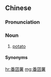 ==Chinese==
{{zh-forms|type=21}}

===Pronunciation===
{{zh-pron
|md=huăng-giāng-sṳ̀
|cat=n
}}

===Noun===
{{zh-noun}}

# {{lb|zh|Min Dong}} [[potato]]

====Synonyms====
{{zh-dial|馬鈴薯}}

[[hr:番囝薯]]
[[mg:番囝薯]]
